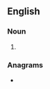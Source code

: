 ==English==

===Noun===
{{head|en|noun form}}

# {{plural of|desiring|lang=en}}

===Anagrams===
* {{anagrams|en|a=degiinrss|rigidness|ringsides}}